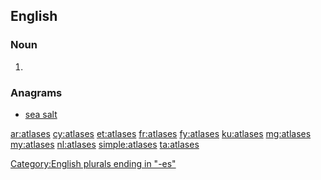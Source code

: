 ==English==

===Noun===
{{head|en|plural}}

# {{plural of|atlas|lang=en|nocat=1}}

===Anagrams===
* [[sea salt#English|sea salt]]

[[Category:English plurals ending in "-es"]]

[[ar:atlases]]
[[cy:atlases]]
[[et:atlases]]
[[fr:atlases]]
[[fy:atlases]]
[[ku:atlases]]
[[mg:atlases]]
[[my:atlases]]
[[nl:atlases]]
[[simple:atlases]]
[[ta:atlases]]